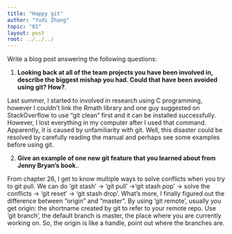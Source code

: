 ```yaml
---
title: "Happy git"
author: "Yudi Zhang"
topic: "01"
layout: post
root: ../../../
---
```


Write a blog post answering the following questions: 

1. **Looking back at all of the team projects you have been involved in, describe the biggest mishap you had. Could that have been avoided using git? How?**. 

Last summer, I started to involved in research using C programming, however I couldn't link the Rmath library and one guy suggested on StackOverflow to use "git clean" first and it can be installed successfully. However, I lost everything in my computer after I used that command. Apparently, it is caused by unfamiliarity with git.  Well, this disaster could be resolved by carefully reading the manual and perhaps see some examples before using git. 

2. **Give an example of one new git feature that you learned about from Jenny Bryan's book.**.

From chapter 26, I get to know multiple ways to solve conflicts when you try to git pull. We can do 'git stash' -> 'git pull' ->'git stash pop' -> solve the conflicts -> 'git reset' -> 'git stash drop'.
What’s more, I finally figured out the difference between “origin” and “master”.  By using 'git remote', usually you get origin: the shortname created by git to refer to your remote repo. Use 'git branch', the default branch is master, the place where you are currently working on. So, the origin is like a handle, point out where the branches are.
